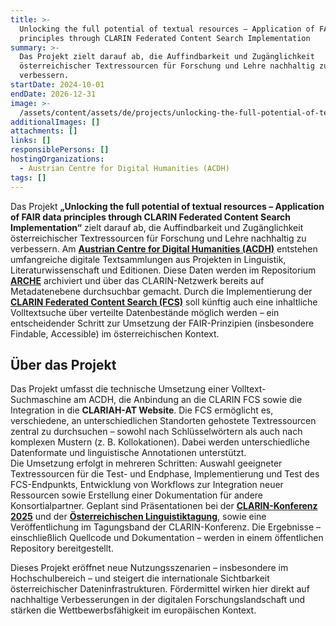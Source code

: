 ```yaml
---
title: >-
  Unlocking the full potential of textual resources – Application of FAIR data
  principles through CLARIN Federated Content Search Implementation
summary: >-
  Das Projekt zielt darauf ab, die Auffindbarkeit und Zugänglichkeit
  österreichischer Textressourcen für Forschung und Lehre nachhaltig zu
  verbessern.
startDate: 2024-10-01
endDate: 2026-12-31
image: >-
  /assets/content/assets/de/projects/unlocking-the-full-potential-of-textual-resources-application-of-fair-data-principles-through-clarin-federated-content-search-implementation/image.png
additionalImages: []
attachments: []
links: []
responsiblePersons: []
hostingOrganizations:
  - Austrian Centre for Digital Humanities (ACDH)
tags: []
---
```

Das Projekt **„Unlocking the full potential of textual resources – Application of FAIR data principles through CLARIN Federated Content Search Implementation“** zielt darauf ab, die Auffindbarkeit und Zugänglichkeit österreichischer Textressourcen für Forschung und Lehre nachhaltig zu verbessern. Am [**Austrian Centre for Digital Humanities (ACDH)**](/consortium/austrian-academy-of-sciences/) entstehen umfangreiche digitale Textsammlungen aus Projekten in Linguistik, Literaturwissenschaft und Editionen. Diese Daten werden im Repositorium [**ARCHE**](https://arche.acdh.oeaw.ac.at/browser/) archiviert und über das CLARIN-Netzwerk bereits auf Metadatenebene durchsuchbar gemacht. Durch die Implementierung der [**CLARIN Federated Content Search (FCS)**](https://www.clarin.eu/content/content-search) soll künftig auch eine inhaltliche Volltextsuche über verteilte Datenbestände möglich werden – ein entscheidender Schritt zur Umsetzung der FAIR-Prinzipien (insbesondere Findable, Accessible) im österreichischen Kontext.

## Über das Projekt

Das Projekt umfasst die technische Umsetzung einer Volltext-Suchmaschine am ACDH, die Anbindung an die CLARIN FCS sowie die Integration in die **CLARIAH-AT Website**. Die FCS ermöglicht es, verschiedene, an unterschiedlichen Standorten gehostete Textressourcen zentral zu durchsuchen – sowohl nach Schlüsselwörtern als auch nach komplexen Mustern (z. B. Kollokationen). Dabei werden unterschiedliche Datenformate und linguistische Annotationen unterstützt.\
Die Umsetzung erfolgt in mehreren Schritten: Auswahl geeigneter Textressourcen für die Test- und Endphase, Implementierung und Test des FCS-Endpunkts, Entwicklung von Workflows zur Integration neuer Ressourcen sowie Erstellung einer Dokumentation für andere Konsortialpartner. Geplant sind Präsentationen bei der [**CLARIN-Konferenz 2025**](https://www.clarin.eu/event/2025/clarin-annual-conference-2025) und der [**Österreichischen Linguistiktagung**](/events/drittes-oesterreichisches-treffen-zur-digitalen-linguistik-oelt-2025/), sowie eine Veröffentlichung im Tagungsband der CLARIN-Konferenz. Die Ergebnisse – einschließlich Quellcode und Dokumentation – werden in einem öffentlichen Repository bereitgestellt.

Dieses Projekt eröffnet neue Nutzungsszenarien – insbesondere im Hochschulbereich – und steigert die internationale Sichtbarkeit österreichischer Dateninfrastrukturen. Fördermittel wirken hier direkt auf nachhaltige Verbesserungen in der digitalen Forschungslandschaft und stärken die Wettbewerbsfähigkeit im europäischen Kontext.
